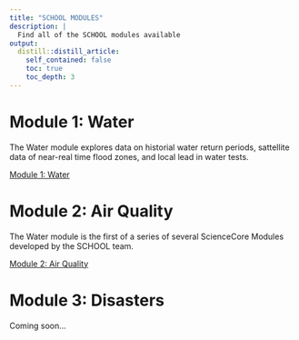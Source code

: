 ```yaml
---
title: "SCHOOL MODULES"
description: |
  Find all of the SCHOOL modules available
output:
  distill::distill_article:
    self_contained: false
    toc: true
    toc_depth: 3
---
```


# Module 1: Water
The Water module explores data on historial water return periods, sattellite data of near-real time flood zones, and local lead in water tests. 

[Module 1: Water](https://ciesin-geospatial.github.io/TOPSTSCHOOL-water/){.btn .btn-primary .btn role="button"}


# Module 2: Air Quality
The Water module is the first of a series of several ScienceCore Modules developed by the SCHOOL team. 

[Module 2: Air Quality](https://ciesin-geospatial.github.io/TOPSTSCHOOL-air-quality/){.btn .btn-primary .btn role="button"}


# Module 3: Disasters
Coming soon...
